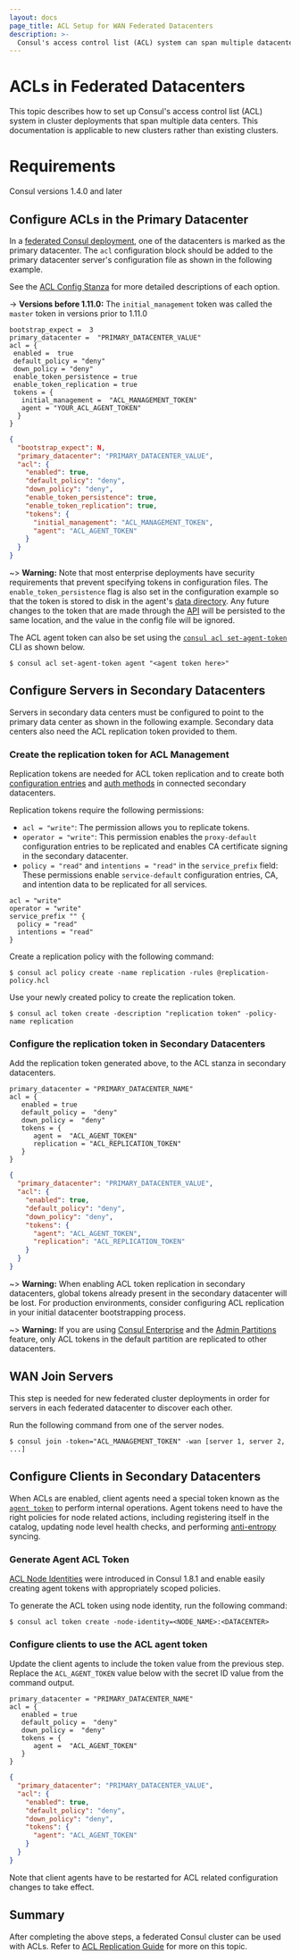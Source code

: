 ```yaml
---
layout: docs
page_title: ACL Setup for WAN Federated Datacenters
description: >-
  Consul's access control list (ACL) system can span multiple datacenters that are WAN federated. Learn how to replicate the ACL system from the primary datacenter to secondary datacenters using a replication token.
---
```


# ACLs in Federated Datacenters

This topic describes how to set up Consul's access control list (ACL) system
in cluster deployments that span multiple data centers. This documentation is applicable
to new clusters rather than existing clusters.

# Requirements

Consul versions 1.4.0 and later

## Configure ACLs in the Primary Datacenter

In a [federated Consul deployment](/docs/k8s/deployment-configurations/multi-cluster), one of the datacenters is marked as the primary datacenter.
The `acl` configuration block should be added to the primary datacenter server's configuration file
as shown in the following example.

See the [ACL Config Stanza](/docs/agent/config/config-files#acl) for more detailed descriptions of each option.

-> **Versions before 1.11.0:** The `initial_management` token was called the `master` token in versions
prior to 1.11.0

<CodeTabs heading="ACL Configuration in Primary">

```hcl
bootstrap_expect =  3
primary_datacenter =  "PRIMARY_DATACENTER_VALUE"
acl = {
 enabled =  true
 default_policy = "deny"
 down_policy = "deny"
 enable_token_persistence = true
 enable_token_replication = true
 tokens = {
   initial_management =  "ACL_MANAGEMENT_TOKEN"
   agent = "YOUR_ACL_AGENT_TOKEN"
  }
}

```

```json
{
  "bootstrap_expect": N,
  "primary_datacenter": "PRIMARY_DATACENTER_VALUE",
  "acl": {
    "enabled": true,
    "default_policy": "deny",
    "down_policy": "deny",
    "enable_token_persistence": true,
    "enable_token_replication": true,
    "tokens": {
      "initial_management": "ACL_MANAGEMENT_TOKEN",
      "agent": "ACL_AGENT_TOKEN"
    }
  }
}
```

</CodeTabs>

~> **Warning:** Note that most enterprise deployments have security requirements that prevent specifying tokens in configuration files.
The `enable_token_persistence` flag is also set in the configuration example so that the token is stored to disk in the agent's
[data directory](/docs/agent/config/config-files#_data_dir). Any future changes to the token that are made through the [API](/api-docs/agent#update-acl-tokens) will
be persisted to the same location, and the value in the config file will be ignored.

The ACL agent token can also be set using the [`consul acl set-agent-token`](/commands/acl/set-agent-token) CLI as shown below.

```shell-session
$ consul acl set-agent-token agent "<agent token here>"
```

## Configure Servers in Secondary Datacenters

Servers in secondary data centers must be configured to point to the primary data center
as shown in the following example. Secondary data centers also need the ACL replication token
provided to them.

### Create the replication token for ACL Management

Replication tokens are needed for ACL token replication and
to create both [configuration entries](/docs/agent/config-entries) and [auth methods](/docs/security/acl/auth-methods)
in connected secondary datacenters.

Replication tokens require the following permissions:

- `acl = "write"`: The permission allows you to replicate tokens.
- `operator = "write"`: This permission enables the `proxy-default` configuration entries to be replicated and enables CA certificate signing in the secondary datacenter.
- `policy = "read"` and `intentions = "read"` in the `service_prefix` field: These permissions enable `service-default` configuration entries, CA, and intention data to be replicated for all services.

<CodeTabs heading="Replication Token Policy">

<CodeBlockConfig filename="replication-policy.hcl">

```hcl
acl = "write"
operator = "write"
service_prefix "" {
  policy = "read"
  intentions = "read"
}
```

</CodeBlockConfig>
</CodeTabs>

Create a replication policy with the following command:

```shell-session
$ consul acl policy create -name replication -rules @replication-policy.hcl
```

Use your newly created policy to create the replication token.

```shell-session
$ consul acl token create -description "replication token" -policy-name replication
```

### Configure the replication token in Secondary Datacenters

Add the replication token generated above, to the ACL stanza in secondary datacenters.

<CodeTabs heading = "ACL Configuration in Secondaries">

```hcl
primary_datacenter = "PRIMARY_DATACENTER_NAME"
acl = {
   enabled = true
   default_policy =  "deny"
   down_policy =  "deny"
   tokens = {
      agent =  "ACL_AGENT_TOKEN"
      replication = "ACL_REPLICATION_TOKEN"
   }
}
```

```json
{
  "primary_datacenter": "PRIMARY_DATACENTER_VALUE",
  "acl": {
    "enabled": true,
    "default_policy": "deny",
    "down_policy": "deny",
    "tokens": {
      "agent": "ACL_AGENT_TOKEN",
      "replication": "ACL_REPLICATION_TOKEN"
    }
  }
}
```

</CodeTabs>

~> **Warning:** When enabling ACL token replication in secondary datacenters,
global tokens already present in the secondary datacenter will be lost. For
production environments, consider configuring ACL replication in your initial
datacenter bootstrapping process.

~> **Warning:** If you are using [Consul Enterprise](/docs/enterprise) and
the [Admin Partitions](/docs/enterprise/admin-partitions)
feature, only ACL tokens in the default partition are replicated to other datacenters.

## WAN Join Servers

This step is needed for new federated cluster deployments in order for
servers in each federated datacenter to discover each other.

Run the following command from one of the server nodes.

```shell-session
$ consul join -token="ACL_MANAGEMENT_TOKEN" -wan [server 1, server 2, ...]
```

## Configure Clients in Secondary Datacenters

When ACLs are enabled, client agents need a special token known as the [`agent token`](/docs/security/acl/acl-tokens#acl-agent-token) to perform internal operations. Agent tokens need to have the right policies for node related actions, including
registering itself in the catalog, updating node level health checks, and performing [anti-entropy](/docs/architecture/anti-entropy) syncing.

### Generate Agent ACL Token

[ACL Node Identities](/docs/security/acl#node-identities) were introduced
in Consul 1.8.1 and enable easily creating agent tokens with appropriately scoped policies.

To generate the ACL token using node identity, run the following command:

```shell-session
$ consul acl token create -node-identity=<NODE_NAME>:<DATACENTER>
```

### Configure clients to use the ACL agent token

Update the client agents to include the token value from the previous step. Replace
the `ACL_AGENT_TOKEN` value below with the secret ID value from the command output.

<CodeTabs heading = "ACL Configuration in Client Agents">

```hcl
primary_datacenter = "PRIMARY_DATACENTER_NAME"
acl = {
   enabled = true
   default_policy =  "deny"
   down_policy =  "deny"
   tokens = {
      agent =  "ACL_AGENT_TOKEN"
   }
}
```

```json
{
  "primary_datacenter": "PRIMARY_DATACENTER_VALUE",
  "acl": {
    "enabled": true,
    "default_policy": "deny",
    "down_policy": "deny",
    "tokens": {
      "agent": "ACL_AGENT_TOKEN"
    }
  }
}
```

</CodeTabs>

Note that client agents have to be restarted for ACL related configuration changes to take effect.

## Summary

After completing the above steps, a federated Consul cluster can be used with ACLs. Refer to
[ACL Replication Guide](https://learn.hashicorp.com/tutorials/consul/access-control-replication-multiple-datacenters?in=consul/security-operations)
for more on this topic.
